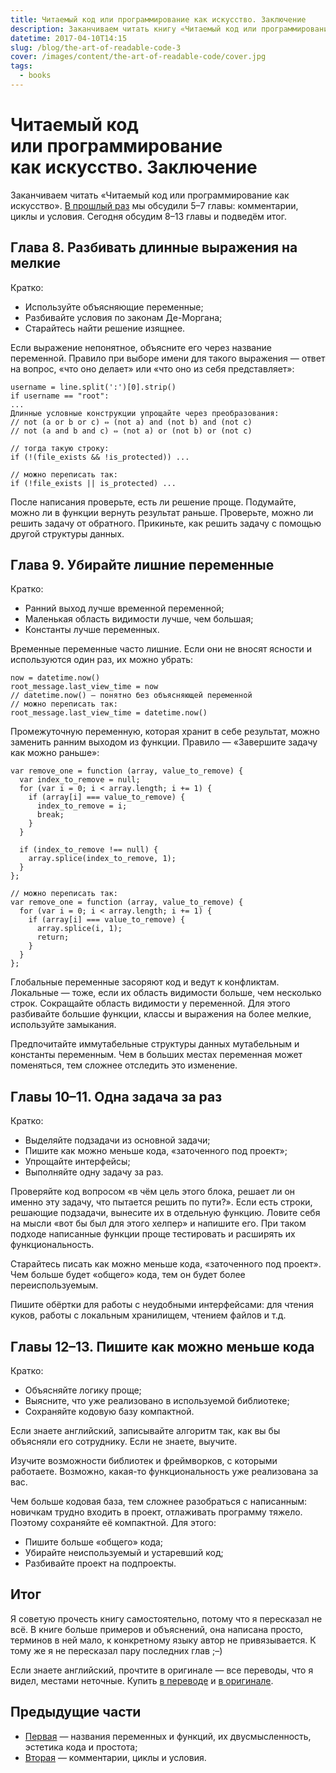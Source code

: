 ```yaml
---
title: Читаемый код или программирование как искусство. Заключение
description: Заканчиваем читать книгу «Читаемый код или программирование как искусство».
datetime: 2017-04-10T14:15
slug: /blog/the-art-of-readable-code-3
cover: /images/content/the-art-of-readable-code/cover.jpg
tags:
  - books
---
```


# Читаемый код или программирование как искусство. Заключение

Заканчиваем читать «Читаемый код или программирование как искусство». [В прошлый раз](/blog/the-art-of-readable-code-2) мы обсудили 5–7 главы: комментарии, циклы и условия. Сегодня обсудим 8–13 главы и подведём итог.

## Глава 8. Разбивать длинные выражения на мелкие

Кратко:

- Используйте объясняющие переменные;
- Разбивайте условия по законам Де-Моргана;
- Старайтесь найти решение изящнее.

Если выражение непонятное, объясните его через название переменной. Правило при выборе имени для такого выражения — ответ на вопрос, «что оно делает» или «что оно из себя представляет»:

```
username = line.split(':')[0].strip()
if username == "root":
...
Длинные условные конструкции упрощайте через преобразования:
// not (a or b or c) ⇔ (not a) and (not b) and (not c)
// not (a and b and c) ⇔ (not a) or (not b) or (not c)

// тогда такую строку:
if (!(file_exists && !is_protected)) ...

// можно переписать так:
if (!file_exists || is_protected) ...
```

После написания проверьте, есть ли решение проще. Подумайте, можно ли в функции вернуть результат раньше. Проверьте, можно ли решить задачу от обратного. Прикиньте, как решить задачу с помощью другой структуры данных.

## Глава 9. Убирайте лишние переменные

Кратко:

- Ранний выход лучше временной переменной;
- Маленькая область видимости лучше, чем большая;
- Константы лучше переменных.

Временные переменные часто лишние. Если они не вносят ясности и используются один раз, их можно убрать:

```
now = datetime.now()
root_message.last_view_time = now
// datetime.now() — понятно без объясняющей переменной
// можно переписать так:
root_message.last_view_time = datetime.now()
```

Промежуточную переменную, которая хранит в себе результат, можно заменить ранним выходом из функции. Правило — «Завершите задачу как можно раньше»:

```
var remove_one = function (array, value_to_remove) {
  var index_to_remove = null;
  for (var i = 0; i < array.length; i += 1) {
    if (array[i] === value_to_remove) {
      index_to_remove = i;
      break;
    }
  }

  if (index_to_remove !== null) {
    array.splice(index_to_remove, 1);
  }
};

// можно переписать так:
var remove_one = function (array, value_to_remove) {
  for (var i = 0; i < array.length; i += 1) {
    if (array[i] === value_to_remove) {
      array.splice(i, 1);
      return;
    }
  }
};
```

Глобальные переменные засоряют код и ведут к конфликтам. Локальные — тоже, если их область видимости больше, чем несколько строк. Сокращайте область видимости у переменной. Для этого разбивайте большие функции, классы и выражения на более мелкие, используйте замыкания.

Предпочитайте иммутабельные структуры данных мутабельным и константы переменным. Чем в больших местах переменная может поменяться, тем сложнее отследить это изменение.

## Главы 10–11. Одна задача за раз

Кратко:

- Выделяйте подзадачи из основной задачи;
- Пишите как можно меньше кода, «заточенного под проект»;
- Упрощайте интерфейсы;
- Выполняйте одну задачу за раз.

Проверяйте код вопросом «в чём цель этого блока, решает ли он именно эту задачу, что пытается решить по пути?». Если есть строки, решающие подзадачи, вынесите их в отдельную функцию. Ловите себя на мысли «вот бы был для этого хелпер» и напишите его. При таком подходе написанные функции проще тестировать и расширять их функциональность.

Старайтесь писать как можно меньше кода, «заточенного под проект». Чем больше будет «общего» кода, тем он будет более переиспользуемым.

Пишите обёртки для работы с неудобными интерфейсами: для чтения куков, работы с локальным хранилищем, чтением файлов <nobr>и т.д.</nobr>

## Главы 12–13. Пишите как можно меньше кода

Кратко:

- Объясняйте логику проще;
- Выясните, что уже реализовано в используемой библиотеке;
- Сохраняйте кодовую базу компактной.

Если знаете английский, записывайте алгоритм так, как вы бы объясняли его сотруднику. Если не знаете, выучите.

Изучите возможности библиотек и фреймворков, с которыми работаете. Возможно, какая-то функциональность уже реализована за вас.

Чем больше кодовая база, тем сложнее разобраться с написанным: новичкам трудно входить в проект, отлаживать программу тяжело. Поэтому сохраняйте её компактной. Для этого:

- Пишите больше «общего» кода;
- Убирайте неиспользуемый и устаревший код;
- Разбивайте проект на подпроекты.

## Итог

Я советую прочесть книгу самостоятельно, потому что я пересказал не всё. В книге больше примеров и объяснений, она написана просто, терминов в ней мало, к конкретному языку автор не привязывается. К тому же я не пересказал пару последних глав <nobr>;–)</nobr>

Если знаете английский, прочтите в оригинале — все переводы, что я видел, местами неточные.
Купить [в переводе](https://www.ozon.ru/context/detail/id/8466390/) и [в оригинале](https://shop.oreilly.com/product/9780596802301.do).

## Предыдущие части

- [Первая](/blog/the-art-of-readable-code) — названия переменных и функций, их двусмысленность,
  эстетика кода и простота;
- [Вторая](/blog/the-art-of-readable-code-2) — комментарии, циклы и условия.
